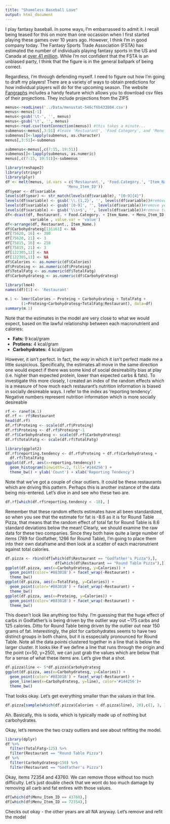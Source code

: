```yaml
---
title: "Shameless Baseball Love"
output: html_document
---
```


I play fantasy baseball.  In some ways, I'm embarrassed to admit it.  I recall being teased for this on more than one occassion when I first started playing these games over 10 years ago.  However, I think I'm in good company today.  The Fantasy Sports Trade Association (FSTA) has estimated the number of individuals playing fantasy sports in the US and Canada at [over 41 million][ref1].  While I'm not confident that the FSTA is an unbiased party, I think that the figure is in the general ballpark of being correct.  

Regardless, I'm through defending myself.  I need to figure out how I'm going to draft my players!  There are a variety of ways to obtain predictions for how individual players will do for the upcoming season.  The website [Fangraphs][ref2] includes a handy feature which allows you to download csv files of their projections.  They include projections from the ZIPS 


```r
menus<-readLines('../Data/menustat-546cf6b433804.csv')
menus<-menus[-1]
menus<-gsub('\t-', '', menus)
menus<-gsub('\t', '', menus)
menus<-read.csv(textConnection(menus)) #this takes a minute...
submenus<-menus[,3:51] #leave 'Restuarant', 'Food Category', and 'Menu Item ID' untouched.
submenus[]<-lapply(submenus, as.character)
menus[,3:51]<-submenus

submenus<-menus[,c(7:15, 19:51)]
submenus[]<-lapply(submenus, as.numeric)
menus[,c(7:15, 19:51)]<-submenus

library(reshape2)
library(stringr)
library(plyr)
df <- melt(menus, id.vars = c('Restaurant.', 'Food.Category.', 'Item_Name.', 
                           'Menu_Item_ID'))
df$year <- df$variable
levels(df$year) <- str_match(levels(df$variable), "[0-9]{4}")
levels(df$variable) <- gsub('\\.{1,2}', '', levels(df$variable))#remove dots
levels(df$variable) <- gsub('[0-9]', '', levels(df$variable))#remove year
levels(df$variable) <- gsub('\\s+$', '', levels(df$variable))#remove trailing space
df<-dcast(df, Restaurant. + Food.Category. + Item_Name. + Menu_Item_ID + year ~ 
           variable , value.var = 'value')
df<-arrange(df, Restaurant., Item_Name.)
df$Carbohydratesg[131161] <- NA
df[75620, 16] <- 300
df[75620, 21] <- 3
df[75815, 16] <- 250
df[75815, 21] <- 3
df[122305,12] <- NA
df[122305,11] <- NA
df$Calories <- as.numeric(df$Calories)
df$Proteing <- as.numeric(df$Proteing)
df$TotalFatg <- as.numeric(df$TotalFatg)
df$Carbohydratesg <- as.numeric(df$Carbohydratesg)

library(lme4)
names(df)[1] <- 'Restaurant'
```

```r
m.1 <- lmer(Calories ~ Proteing + Carbohydratesg + TotalFatg + 
       (1+Proteing+Carbohydratesg+TotalFatg|Restaurant), data=df)
summary(m.1)
```

Note that the estimates in the model are very close to what we would expect, based on the lawful relationship between each macronutrient and calories:

- **Fats:** 9 kcal/gram
- **Protiens:** 4 kcal/gram
- **Carbohydrates:** 4 kcal/gram

However, it isn't perfect.  In fact, the *way* in which it isn't perfect made me a little suspicious.  Specifically, the estimates all move in the same direction one would expect if there was some kind of social desireability bias at play (i.e. higher than expected protein, lower than expected carbs & fats).  To investigate this more closely, I created an index of the random effects which is a measure of how much each restaurant's nutrition information is biased in socially desireable ways.  I refer to the index as 'reporting tendency'.  Negative numbers represent nutrition information which is more socially desireable

```r
rf <- ranef(m.1)
df.rf <- rf$Restaurant
head(df.rf)
df.rf$Proteing <- scale(df.rf$Proteing)
df.rf$Proteing <- df.rf$Proteing*-1
df.rf$Carbohydratesg <- scale(df.rf$Carbohydratesg)
df.rf$TotalFatg <- scale(df.rf$TotalFatg)

library(ggplot2)
df.rf$reporting.tendency <- df.rf$Proteing + df.rf$Carbohydratesg + 
  df.rf$TotalFatg
ggplot(df.rf, aes(x=reporting.tendency)) + 
  geom_histogram(binwidth=.2, fill='#144256') + 
  theme_bw() + ylab('Count') + xlab('Reporting Tendency')
```

Note that we've got a couple of clear outliers.  It could be these restaurants which are driving this pattern.  Perhaps this is another instance of the data being mis-entered.  Let's dive in and see who these two are.

```r
df.rf[which(df.rf$reporting.tendency < -10), ]
```

Remember that these random effects estimates have all been standardized, so when you see that the estimate for fat is -8.6 as it is for Round Table Pizza, that means that the random effect of total fat for Round Table is 8.6 standard deviations below the mean!  Clearly, we should examine the raw data for these two companies.  Since they both have quite a large number of items (789 for Godfather, 1266 for Round Table), I'm going to place them into their own dataframe and then look at a scatter of each macronutrient against total calories.

```r
df.pizza <- rbind(df[which(df$Restaurant == "Godfather's Pizza"),],
                      df[which(df$Restaurant == "Round Table Pizza"),])
ggplot(df.pizza, aes(x=Carbohydratesg, y=Calories)) +
  geom_point(color='#88301B') + facet_wrap(~Restaurant) + 
  theme_bw()
ggplot(df.pizza, aes(x=TotalFatg, y=Calories)) +
  geom_point(color='#88301B') + facet_wrap(~Restaurant) +
  theme_bw()
ggplot(df.pizza, aes(x=Proteing, y=Calories)) +
  geom_point(color='#88301B') + facet_wrap(~Restaurant) +
  theme_bw()
```

This doesn't look like anything too fishy.  I'm guessing that the huge effect of carbs in Godfather's is being driven by the outlier way out ~175 carbs and 125 calories.  Ditto for Round Table being driven by the outlier out near 150 grams of fat.  Interestingly, the plot for carbohydrates seems to have two distinct groups in both chains, but it is esspecially pronounced for Round Table.  Note all the data points clustered together in a line that is below the larger cluster.  It looks like if we define a line that runs through the origin and the point (x=50, y=250), we can just grab the values which are below that for a sense of what these items are.  Let's give that a shot.

```r
df.pizza$line <- 5*df.pizza$Carbohydratesg
ggplot(df.pizza, aes(x=Carbohydratesg, y=Calories)) +
  geom_point(color='#88301B') + facet_wrap(~Restaurant) + 
  geom_line(aes(x=Carbohydratesg, y=line), color='#144256')+
  theme_bw()
```

That looks okay.  Let's get everything smaller than the values in that line.

```r
df.pizza[sample(which(df.pizza$Calories < df.pizza$line), 20),c(1, 3, 11, 12, 18, 21)]
```

Ah.  Basically, this is soda, which is typically made up of nothing but carbohydrates.

Okay, let's remove the two crazy outliers and see about refitting the model.

```r
library(dplyr)
df %>%
  filter(TotalFatg>125) %>%
  filter(Restaurant == "Round Table Pizza")
df %>%
  filter(Carbohydratesg>150) %>%
  filter(Restaurant == "Godfather's Pizza")
```

Okay, items 72354 and 43760.  We can remove those without too much difficulty.  Let's just double check that we wont do too much damage by removing all carb and fat entires with those values.

```r
df[which(df$Menu_Item_ID == 43760),]
df[which(df$Menu_Item_ID == 72354),]
```

Checks out okay - the other years are all NA anyway.  Let's remove and refit the model



[ref1]:  <http://www.fsta.org/?page=Demographics>
[ref2]:  <http://www.fangraphs.com>